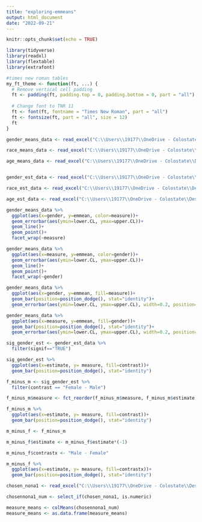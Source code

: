 ```yaml
---
title: "exploring-emmeans"
output: html_document
date: "2022-09-21"
---
```


```r
knitr::opts_chunk$set(echo = TRUE)
```


```r
library(tidyverse)
library(readxl)
library(flextable)
library(extrafont)
```


```r
#times new roman tables
my_ft_theme <- function(ft, ...) {
  # Remove vertical cell padding
  ft <- padding(ft, padding.top = 0, padding.bottom = 0, part = "all")
  
  # Change font to TNR 11
  ft <- font(ft, fontname = "Times New Roman", part = "all")
  ft <- fontsize(ft, part = "all", size = 12)
  ft
}
```


```r
gender_means_data <- read_excel("C:\\Users\\19177\\OneDrive - Colostate\\Desktop\\Dissertation\\headscan_dissertation\\gender_means_data.xlsx")

race_means_data <- read_excel("C:\\Users\\19177\\OneDrive - Colostate\\Desktop\\Dissertation\\headscan_dissertation\\race_means_data.xlsx")

age_means_data <- read_excel("C:\\Users\\19177\\OneDrive - Colostate\\Desktop\\Dissertation\\headscan_dissertation\\age_means_data.xlsx")


gender_est_data <- read_excel("C:\\Users\\19177\\OneDrive - Colostate\\Desktop\\Dissertation\\headscan_dissertation\\gender_est_data.xlsx")

race_est_data <- read_excel("C:\\Users\\19177\\OneDrive - Colostate\\Desktop\\Dissertation\\headscan_dissertation\\race_est_data.xlsx")

age_est_data <- read_excel("C:\\Users\\19177\\OneDrive - Colostate\\Desktop\\Dissertation\\headscan_dissertation\\age_est_data.xlsx")
```


```r
gender_means_data %>% 
  ggplot(aes(x=gender, y=emmean, color=measure))+
  geom_errorbar(aes(ymin=lower.CL, ymax=upper.CL))+
  geom_line()+
  geom_point()+
  facet_wrap(~measure)
```
```r
gender_means_data %>% 
  ggplot(aes(x=measure, y=emmean, color=gender))+
  geom_errorbar(aes(ymin=lower.CL, ymax=upper.CL))+
  geom_line()+
  geom_point()+
  facet_wrap(~gender)
```

```r
gender_means_data %>% 
  ggplot(aes(x=gender, y=emmean, fill=measure))+
  geom_bar(position=position_dodge(), stat="identity")+
  geom_errorbar(aes(ymin=lower.CL, ymax=upper.CL), width=0.2, position=position_dodge(0.9))
```

```r
gender_means_data %>% 
  ggplot(aes(x=measure, y=emmean, fill=gender))+
  geom_bar(position=position_dodge(), stat="identity")+
  geom_errorbar(aes(ymin=lower.CL, ymax=upper.CL), width=0.2, position=position_dodge(0.9))
```

```r
sig_gender_est <- gender_est_data %>% 
  filter(signif=="TRUE")


```


```r
sig_gender_est %>% 
  ggplot(aes(x=estimate, y= measure, fill=contrast))+
  geom_bar(position=position_dodge(), stat="identity")
```

```r
f_minus_m <- sig_gender_est %>% 
  filter(contrast == "Female - Male")

f_minus_m$measure <- fct_reorder(f_minus_m$measure, f_minus_m$estimate, .desc=FALSE)
```

```r
f_minus_m %>% 
  ggplot(aes(x=estimate, y= measure, fill=contrast))+
  geom_bar(position=position_dodge(), stat="identity")
```

```r
m_minus_f <- f_minus_m

m_minus_f$estimate <- m_minus_f$estimate*(-1)

m_minus_f$contrastx <- "Male - Female"
```

```r
m_minus_f %>% 
  ggplot(aes(x=estimate, y= measure, fill=contrastx))+
  geom_bar(position=position_dodge(), stat="identity")
```

```r
chosen_nona1 <- read_excel("C:\\Users\\19177\\OneDrive - Colostate\\Desktop\\Dissertation\\headscan_dissertation\\chosen_nona1.xlsx")
```

```r
chosennona1_num <- select_if(chosen_nona1, is.numeric)
```

```r
measure_means <- colMeans(chosennona1_num)
measure_means <- as.data.frame(measure_means)
```

